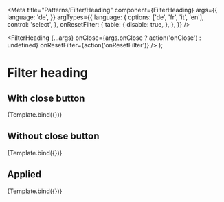 

<Meta
  title="Patterns/Filter/Heading"
  component={FilterHeading}
  args={{
    language: 'de',
  }}
  argTypes={{
    language: {
      options: ['de', 'fr', 'it', 'en'],
      control: 'select',
    },
    onResetFilter: {
      table: {
        disable: true,
      },
    },
  }}
/>

  <FilterHeading
    {...args}
    onClose={args.onClose ? action('onClose') : undefined}
    onResetFilter={action('onResetFilter')}
  />
);

# Filter heading

<ArgsTable of={FilterHeading} />

## With close button

<Canvas>
  <Story
    name="With close button"
    args={{
      label: 'Treibstoff',
      onClose: true,
    }}
    argTypes={{
      onClose: {
        table: {
          disable: true,
        },
      },
    }}
  >
    {Template.bind({})}
  </Story>
</Canvas>

## Without close button

<Canvas>
  <Story
    name="Without close button"
    args={{
      label: 'Treibstoff',
      onClose: false,
    }}
    argTypes={{
      onClose: {
        table: {
          disable: true,
        },
      },
    }}
  >
    {Template.bind({})}
  </Story>
</Canvas>

## Applied

<Canvas>
  <Story
    name="Applied"
    args={{
      label: 'Treibstoff',
      numberOfAppliedFilters: 5,
      isApplied: true,
      onClose: true,
    }}
    argTypes={{
      isApplied: {
        table: {
          disable: true,
        },
      },
      onClose: {
        table: {
          disable: true,
        },
      },
    }}
  >
    {Template.bind({})}
  </Story>
</Canvas>

